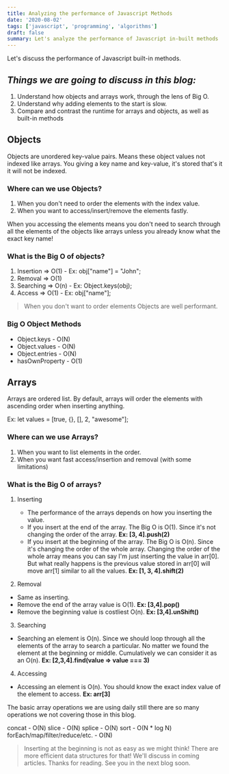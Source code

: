 ```yaml
---
title: Analyzing the performance of Javascript Methods
date: '2020-08-02'
tags: ['javascript', 'programming', 'algorithms']
draft: false
summary: Let's analyze the performance of Javascript in-built methods
---
```


Let's discuss the performance of Javascript built-in methods.

## _Things we are going to discuss in this blog:_

1. Understand how objects and arrays work, through the lens of Big O.
2. Understand why adding elements to the start is slow.
3. Compare and contrast the runtime for arrays and objects, as well as built-in methods

## **Objects**

Objects are unordered key-value pairs. Means these object values not indexed like arrays. You giving a key name and key-value, it's stored that's it it will not be indexed.

### **Where can we use Objects?**

1. When you don't need to order the elements with the index value.
2. When you want to access/insert/remove the elements fastly.

When you accessing the elements means you don't need to search through all the elements of the objects like arrays unless you already know what the exact key name!

### **What is the Big O of objects?**

1. Insertion => O(1) - Ex: obj["name"] = "John";
2. Removal => O(1)
3. Searching => O(n) - Ex: Object.keys(obj);
4. Access => O(1) - Ex: obj["name"];

> When you don't want to order elements Objects are well performant.

### **Big O Object Methods**

- Object.keys - O(N)
- Object.values - O(N)
- Object.entries - O(N)
- hasOwnProperty - O(1)

## **Arrays**

Arrays are ordered list. By default, arrays will order the elements with ascending order when inserting anything.

Ex: let values = [true, {}, [], 2, "awesome"];

### **Where can we use Arrays?**

1. When you want to list elements in the order.
2. When you want fast access/insertion and removal (with some limitations)

### **What is the Big O of arrays?**

1. Inserting

   - The performance of the arrays depends on how you inserting the value.
   - If you insert at the end of the array. The Big O is O(1). Since it's not changing the order of the array. **Ex: [3, 4].push(2)**
   - If you insert at the beginning of the array. The Big O is O(n). Since it's changing the order of the whole array. Changing the order of the whole array means you can say I'm just inserting the value in arr[0]. But what really happens is the previous value stored in arr[0] will move arr[1] similar to all the values. **Ex: [1, 3, 4].shift(2)**

2. Removal

- Same as inserting.
- Remove the end of the array value is O(1). **Ex: [3,4].pop()**
- Remove the beginning value is costliest O(n). **Ex: [3,4].unShift()**

3. Searching

- Searching an element is O(n). Since we should loop through all the elements of the array to search a particular. No matter we found the element at the beginning or middle. Cumulatively we can consider it as an O(n). **Ex: [2,3,4].find(value => value === 3)**

4. Accessing

- Accessing an element is O(n). You should know the exact index value of the element to access. **Ex: arr[3]**

The basic array operations we are using daily still there are so many operations we not covering those in this blog.

concat - O(N)
slice - O(N)
splice - O(N)
sort - O(N \* log N)
forEach/map/filter/reduce/etc. - O(N)

> Inserting at the beginning is not as easy as we might think! There are more efficient data structures for that! We'll discuss in coming articles.
> Thanks for reading. See you in the next blog soon.
